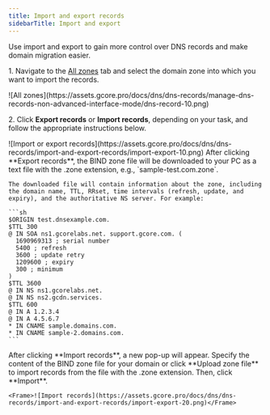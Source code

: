 ---
title: Import and export records
sidebarTitle: Import and export
---

Use import and export to gain more control over DNS records and make domain migration easier.

1\. Navigate to the [All zones](https://dns.gcore.com/zones) tab and select the domain zone into which you want to import the records.


<Frame>![All zones](https://assets.gcore.pro/docs/dns/dns-records/manage-dns-records-non-advanced-interface-mode/dns-record-10.png)</Frame>



2\. Click **Export records** or **Import records**, depending on your task, and follow the appropriate instructions below. 


<Frame>![Import or export records](https://assets.gcore.pro/docs/dns/dns-records/import-and-export-records/import-export-10.png)</Frame>


<Tabs>
  <Tab title="Export">
    After clicking **Export records**, the BIND zone file will be downloaded to your PC as a text file with the .zone extension, e.g., `sample-test.com.zone`.

    The downloaded file will contain information about the zone, including the domain name, TTL, RRset, time intervals (refresh, update, and expiry), and the authoritative NS server. For example:

    ```sh
    $ORIGIN test.dnsexample.com.
    $TTL 300
    @ IN SOA ns1.gcorelabs.net. support.gcore.com. (
      1690969313 ; serial number
      5400 ; refresh
      3600 ; update retry
      1209600 ; expiry
      300 ; minimum
    )
    $TTL 3600
    @ IN NS ns1.gcorelabs.net.
    @ IN NS ns2.gcdn.services.
    $TTL 600
    @ IN A 1.2.3.4
    @ IN A 4.5.6.7
    * IN CNAME sample.domains.com.
    * IN CNAME sample-2.domains.com.
    ```
  </Tab>
  <Tab title="Import">
    After clicking **Import records**, a new pop-up will appear. Specify the content of the BIND zone file for your domain or click **Upload zone file** to import records from the file with the .zone extension. Then, click **Import**.


    <Frame>![Import records](https://assets.gcore.pro/docs/dns/dns-records/import-and-export-records/import-export-20.png)</Frame>
  </Tab>
</Tabs>
